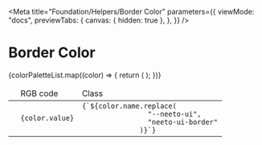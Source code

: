
<Meta
  title="Foundation/Helpers/Border Color"
  parameters={{
    viewMode: "docs",
    previewTabs: {
      canvas: { hidden: true },
    },
  }}
/>

<style>{`
  .story-demo-table tr{
      background: transparent !important;
  }

`}</style>

# Border Color

<table className="story-demo-table">
  <thead>
    <tr>
      <td></td>
      <td>RGB code</td>
      <td>Class</td>
    </tr>
  </thead>
  <tbody>
    {colorPaletteList.map((color) => {
      return (
        <tr key={color.name}>
          <td>
            <div
              className={`w-12 h-12 border ${color.name.replace(
                "--neeto-ui",
                "neeto-ui-border"
              )}`}
            ></div>
          </td>
          <td>
            <code>{color.value}</code>
          </td>
          <td>
            <div className="flex justify-between">
              <code>{`${color.name.replace(
                "--neeto-ui",
                "neeto-ui-border"
              )}`}</code>
            </div>
          </td>
        </tr>
      );
    })}
  </tbody>
</table>
